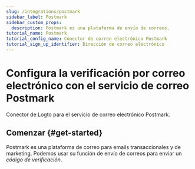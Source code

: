 ```yaml
---
slug: /integrations/postmark
sidebar_label: Postmark
sidebar_custom_props:
  description: Postmark es una plataforma de envío de correos.
tutorial_name: Postmark
tutorial_config_name: Conector de correo electrónico Postmark
tutorial_sign_up_identifier: Dirección de correo electrónico
---
```




# Configura la verificación por correo electrónico con el servicio de correo Postmark

Conector de Logto para el servicio de correo electrónico Postmark.

<GuideTip />

## Comenzar \{#get-started}

Postmark es una plataforma de correo para emails transaccionales y de marketing. Podemos usar su función de envío de correos para enviar un _código de verificación_.

<Integration />
